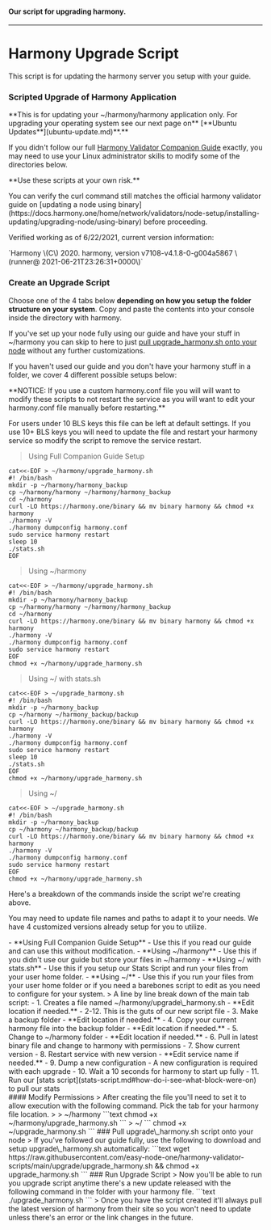 #### Our script for upgrading harmony.
---

# Harmony Upgrade Script

This script is for updating the harmony server you setup with your guide. 

### Scripted Upgrade of Harmony Application

<div className="p-4 border border-gray-200 dark:border-gray-900 rounded mt-6">
<Callout emoji="⚠️">
**This is for updating your ~/harmony/harmony application only. For upgrading your operating system see our next page on** [**Ubuntu Updates**](ubuntu-update.md)**.**
</Callout>
</div>

If you didn't follow our full [Harmony Validator Companion Guide](../../../before-node-setup/being-a-validator/) exactly, you may need to use your Linux administrator skills to modify some of the directories below.

<div className="p-4 border border-gray-200 dark:border-gray-900 rounded mt-6">
<Callout emoji="⚡">
**Use these scripts at your own risk.** 
<p>You can verify the curl command still matches the official harmony validator guide on [updating a node using binary](https://docs.harmony.one/home/network/validators/node-setup/installing-updating/upgrading-node/using-binary) before proceeding.</p>
<p>Verified working as of 6/22/2021, current version information:  </p>
`Harmony \(C\) 2020. harmony, version v7108-v4.1.8-0-g004a5867 \(runner@ 2021-06-21T23:26:31+0000\)`
</Callout>
</div>

### Create an Upgrade Script

Choose one of the 4 tabs below **depending on how you setup the folder structure on your system**. Copy and paste the contents into your console inside the directory with harmony. 

If you've set up your node fully using our guide and have your stuff in ~/harmony you can skip to here to just [pull upgrade\_harmony.sh onto your node](upgrade-script.md#pull-upgrade_harmony-sh-script-onto-your-node) without any further customizations.

If you haven't used our guide and you don't have your harmony stuff in a folder, we cover 4 different possible setups below:

<div className="p-4 border border-gray-200 dark:border-gray-900 rounded mt-6">
<Callout emoji="⚡">
<p>**NOTICE: If you use a custom harmony.conf file you will will want to modify these scripts to not restart the service as you will want to edit your harmony.conf file manually before restarting.**</p>
<p>For users under 10 BLS keys this file can be left at default settings. If you use 10+ BLS keys you will need to update the file and restart your harmony service so modify the script to remove the service restart.</p>
</Callout>
</div>

> Using Full Companion Guide Setup
```text
cat<<-EOF > ~/harmony/upgrade_harmony.sh
#! /bin/bash
mkdir -p ~/harmony/harmony_backup
cp ~/harmony/harmony ~/harmony/harmony_backup
cd ~/harmony
curl -LO https://harmony.one/binary && mv binary harmony && chmod +x harmony
./harmony -V
./harmony dumpconfig harmony.conf
sudo service harmony restart
sleep 10
./stats.sh
EOF

```
> Using ~/harmony
```
cat<<-EOF > ~/harmony/upgrade_harmony.sh
#! /bin/bash
mkdir -p ~/harmony/harmony_backup
cp ~/harmony/harmony ~/harmony/harmony_backup
cd ~/harmony
curl -LO https://harmony.one/binary && mv binary harmony && chmod +x harmony
./harmony -V
./harmony dumpconfig harmony.conf
sudo service harmony restart
EOF
chmod +x ~/harmony/upgrade_harmony.sh

```
> Using ~/ with stats.sh
```
cat<<-EOF > ~/upgrade_harmony.sh
#! /bin/bash
mkdir -p ~/harmony_backup
cp ~/harmony ~/harmony_backup/backup
curl -LO https://harmony.one/binary && mv binary harmony && chmod +x harmony
./harmony -V
./harmony dumpconfig harmony.conf
sudo service harmony restart
sleep 10
./stats.sh
EOF
chmod +x ~/harmony/upgrade_harmony.sh

```
> Using ~/
```
cat<<-EOF > ~/upgrade_harmony.sh
#! /bin/bash
mkdir -p ~/harmony_backup
cp ~/harmony ~/harmony_backup/backup
curl -LO https://harmony.one/binary && mv binary harmony && chmod +x harmony
./harmony -V
./harmony dumpconfig harmony.conf
sudo service harmony restart
EOF
chmod +x ~/harmony/upgrade_harmony.sh

```
<div className="p-4 border border-gray-200 dark:border-gray-900 rounded mt-6">
<Callout emoji="⚠️">
<p>Here's a breakdown of the commands inside the script we're creating above.</p>
<p>You may need to update file names and paths to adapt it to your needs. We have 4 customized versions already setup for you to utilize.</p>
- **Using Full Companion Guide Setup** - Use this if you read our guide and can use this without modification.  
- **Using ~/harmony** - Use this if you didn't use our guide but store your files in ~/harmony  
- **Using ~/ with stats.sh** - Use this if you setup our Stats Script and run your files from your user home folder.  
- **Using ~/** - Use this if you run your files from your user home folder or if you need a barebones script to edit as you need to configure for your system.
> A line by line break down of the main tab script:  
- 1. Creates a file named ~/harmony/upgrade\_harmony.sh - **Edit location if needed.**  
- 2-12. This is the guts of our new script file  
- 3. Make a backup folder - **Edit location if needed.**  
- 4. Copy your current harmony file into the backup folder - **Edit location if needed.**  
- 5. Change to ~/harmony folder - **Edit location if needed.**  
- 6. Pull in latest binary file and change to harmony with permissions  
- 7. Show current version  
- 8. Restart service with new version - **Edit service name if needed.**  
- 9. Dump a new configuration - A new configuration is required with each upgrade  
- 10. Wait a 10 seconds for harmony to start up fully  
- 11. Run our [stats script](stats-script.md#how-do-i-see-what-block-were-on) to pull our stats
</Callout>
</div>
#### Modify Permissions
> After creating the file you'll need to set it to allow execution with the following command. Pick the tab for your harmony file location.
> 
> ~/harmony 
```text
chmod +x ~/harmony/upgrade_harmony.sh
```
> ~/
```
chmod +x ~/upgrade_harmony.sh
```
### Pull upgrade\_harmony.sh script onto your node
> If you've followed our guide fully, use the following to download and setup upgrade\_harmony.sh automatically:
```text
wget https://raw.githubusercontent.com/easy-node-one/harmony-validator-scripts/main/upgrade/upgrade_harmony.sh && chmod +x upgrade_harmony.sh
```
### Run Upgrade Script
> Now you'll be able to run you upgrade script anytime there's a new update released with the following command in the folder with your harmony file.
```text
./upgrade_harmony.sh
```
> Once you have the script created it'll always pull the latest version of harmony from their site so you won't need to update unless there's an error or the link changes in the future.

